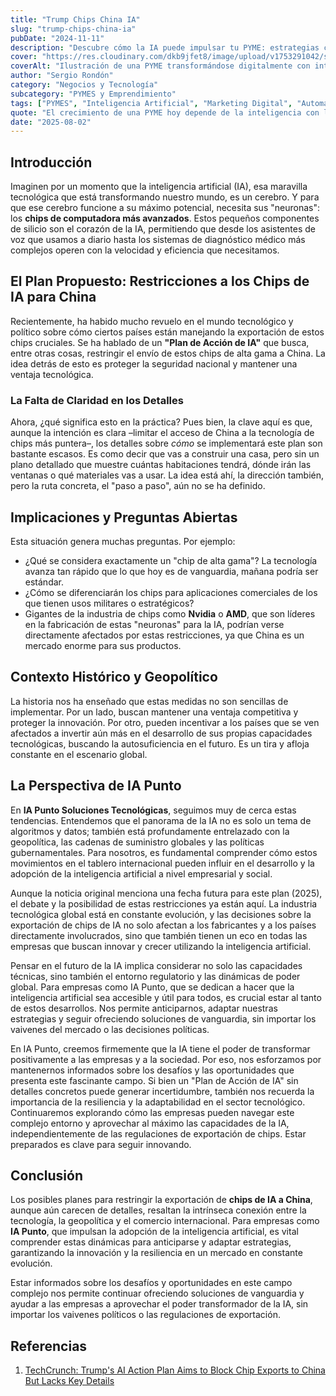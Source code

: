 ```yaml
---
title: "Trump Chips China IA"
slug: "trump-chips-china-ia"
pubDate: "2024-11-11"
description: "Descubre cómo la IA puede impulsar tu PYME: estrategias concretas de marketing, automatización y datos para aumentar ventas."
cover: "https://res.cloudinary.com/dkb9jfet8/image/upload/v1753291042/small-business_kk56r6.jpg"
coverAlt: "Ilustración de una PYME transformándose digitalmente con inteligencia artificial."
author: "Sergio Rondón"
category: "Negocios y Tecnología"
subcategory: "PYMES y Emprendimiento"
tags: ["PYMES", "Inteligencia Artificial", "Marketing Digital", "Automatización", "Ventas"]
quote: "El crecimiento de una PYME hoy depende de la inteligencia con la que se aplican datos, IA y estrategia. — Sergio Rondón"
date: "2025-08-02"
---
```




<h2 id="introduccion">Introducción</h2>

Imaginen por un momento que la inteligencia artificial (IA), esa maravilla tecnológica que está transformando nuestro mundo, es un cerebro. Y para que ese cerebro funcione a su máximo potencial, necesita sus "neuronas": los <strong>chips de computadora más avanzados</strong>. Estos pequeños componentes de silicio son el corazón de la IA, permitiendo que desde los asistentes de voz que usamos a diario hasta los sistemas de diagnóstico médico más complejos operen con la velocidad y eficiencia que necesitamos.

<h2 id="el-plan-propuesto-restricciones-a-los-chips-de-ia-para-china">El Plan Propuesto: Restricciones a los Chips de IA para China</h2>

Recientemente, ha habido mucho revuelo en el mundo tecnológico y político sobre cómo ciertos países están manejando la exportación de estos chips cruciales. Se ha hablado de un <strong>"Plan de Acción de IA"</strong> que busca, entre otras cosas, restringir el envío de estos chips de alta gama a China. La idea detrás de esto es proteger la seguridad nacional y mantener una ventaja tecnológica.

<h3 id="la-falta-de-claridad-en-los-detalles">La Falta de Claridad en los Detalles</h3>

Ahora, ¿qué significa esto en la práctica? Pues bien, la clave aquí es que, aunque la intención es clara –limitar el acceso de China a la tecnología de chips más puntera–, los detalles sobre <em>cómo</em> se implementará este plan son bastante escasos. Es como decir que vas a construir una casa, pero sin un plano detallado que muestre cuántas habitaciones tendrá, dónde irán las ventanas o qué materiales vas a usar. La idea está ahí, la dirección también, pero la ruta concreta, el "paso a paso", aún no se ha definido.

<h2 id="implicaciones-y-preguntas-abiertas">Implicaciones y Preguntas Abiertas</h2>

Esta situación genera muchas preguntas. Por ejemplo:

*   ¿Qué se considera exactamente un "chip de alta gama"? La tecnología avanza tan rápido que lo que hoy es de vanguardia, mañana podría ser estándar.
*   ¿Cómo se diferenciarán los chips para aplicaciones comerciales de los que tienen usos militares o estratégicos?
*   Gigantes de la industria de chips como <strong>Nvidia</strong> o <strong>AMD</strong>, que son líderes en la fabricación de estas "neuronas" para la IA, podrían verse directamente afectados por estas restricciones, ya que China es un mercado enorme para sus productos.

<h2 id="contexto-historico-y-geopolitico">Contexto Histórico y Geopolítico</h2>

La historia nos ha enseñado que estas medidas no son sencillas de implementar. Por un lado, buscan mantener una ventaja competitiva y proteger la innovación. Por otro, pueden incentivar a los países que se ven afectados a invertir aún más en el desarrollo de sus propias capacidades tecnológicas, buscando la autosuficiencia en el futuro. Es un tira y afloja constante en el escenario global.

<h2 id="la-perspectiva-de-ia-punto">La Perspectiva de IA Punto</h2>

En <strong>IA Punto Soluciones Tecnológicas</strong>, seguimos muy de cerca estas tendencias. Entendemos que el panorama de la IA no es solo un tema de algoritmos y datos; también está profundamente entrelazado con la geopolítica, las cadenas de suministro globales y las políticas gubernamentales. Para nosotros, es fundamental comprender cómo estos movimientos en el tablero internacional pueden influir en el desarrollo y la adopción de la inteligencia artificial a nivel empresarial y social.

Aunque la noticia original menciona una fecha futura para este plan (2025), el debate y la posibilidad de estas restricciones ya están aquí. La industria tecnológica global está en constante evolución, y las decisiones sobre la exportación de chips de IA no solo afectan a los fabricantes y a los países directamente involucrados, sino que también tienen un eco en todas las empresas que buscan innovar y crecer utilizando la inteligencia artificial.

Pensar en el futuro de la IA implica considerar no solo las capacidades técnicas, sino también el entorno regulatorio y las dinámicas de poder global. Para empresas como IA Punto, que se dedican a hacer que la inteligencia artificial sea accesible y útil para todos, es crucial estar al tanto de estos desarrollos. Nos permite anticiparnos, adaptar nuestras estrategias y seguir ofreciendo soluciones de vanguardia, sin importar los vaivenes del mercado o las decisiones políticas.

En IA Punto, creemos firmemente que la IA tiene el poder de transformar positivamente a las empresas y a la sociedad. Por eso, nos esforzamos por mantenernos informados sobre los desafíos y las oportunidades que presenta este fascinante campo. Si bien un "Plan de Acción de IA" sin detalles concretos puede generar incertidumbre, también nos recuerda la importancia de la resiliencia y la adaptabilidad en el sector tecnológico. Continuaremos explorando cómo las empresas pueden navegar este complejo entorno y aprovechar al máximo las capacidades de la IA, independientemente de las regulaciones de exportación de chips. Estar preparados es clave para seguir innovando.

<h2 id="conclusion">Conclusión</h2>

Los posibles planes para restringir la exportación de <strong>chips de IA a China</strong>, aunque aún carecen de detalles, resaltan la intrínseca conexión entre la tecnología, la geopolítica y el comercio internacional. Para empresas como <strong>IA Punto</strong>, que impulsan la adopción de la inteligencia artificial, es vital comprender estas dinámicas para anticiparse y adaptar estrategias, garantizando la innovación y la resiliencia en un mercado en constante evolución.

Estar informados sobre los desafíos y oportunidades en este campo complejo nos permite continuar ofreciendo soluciones de vanguardia y ayudar a las empresas a aprovechar el poder transformador de la IA, sin importar los vaivenes políticos o las regulaciones de exportación.

<h2 id="referencias">Referencias</h2>

<ol>
    <li><a href="https://techcrunch.com/2025/07/23/trumps-ai-action-plan-aims-to-block-chip-exports-to-china-but-lacks-key-details/" target="_blank" rel="noopener noreferrer">TechCrunch: Trump's AI Action Plan Aims to Block Chip Exports to China But Lacks Key Details</a></li>
</ol>

